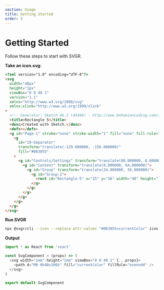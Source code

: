 ```yaml
---
section: Usage
title: Getting Started
order: 5
---
```


# Getting Started

Follow these steps to start with SVGR.

<carbon-ad />

**Take an icon.svg**:

```html
<?xml version="1.0" encoding="UTF-8"?>
<svg
  width="48px"
  height="1px"
  viewBox="0 0 48 1"
  version="1.1"
  xmlns="http://www.w3.org/2000/svg"
  xmlns:xlink="http://www.w3.org/1999/xlink"
>
  <!-- Generator: Sketch 46.2 (44496) - http://www.bohemiancoding.com/sketch -->
  <title>Rectangle 5</title>
  <desc>Created with Sketch.</desc>
  <defs></defs>
  <g id="Page-1" stroke="none" stroke-width="1" fill="none" fill-rule="evenodd">
    <g
      id="19-Separator"
      transform="translate(-129.000000, -156.000000)"
      fill="#063855"
    >
      <g id="Controls/Settings" transform="translate(80.000000, 0.000000)">
        <g id="Content" transform="translate(0.000000, 64.000000)">
          <g id="Group" transform="translate(24.000000, 56.000000)">
            <g id="Group-2">
              <rect id="Rectangle-5" x="25" y="36" width="48" height="1"></rect>
            </g>
          </g>
        </g>
      </g>
    </g>
  </g>
</svg>
```

**Run SVGR**

```sh
npx @svgr/cli --icon --replace-attr-values "#063855=currentColor" icon.svg
```

**Output**

```js
import * as React from 'react'

const SvgComponent = (props) => (
  <svg width="1em" height="1em" viewBox="0 0 48 1" {...props}>
    <path d="M0 0h48v1H0z" fill="currentColor" fillRule="evenodd" />
  </svg>
)

export default SvgComponent
```
